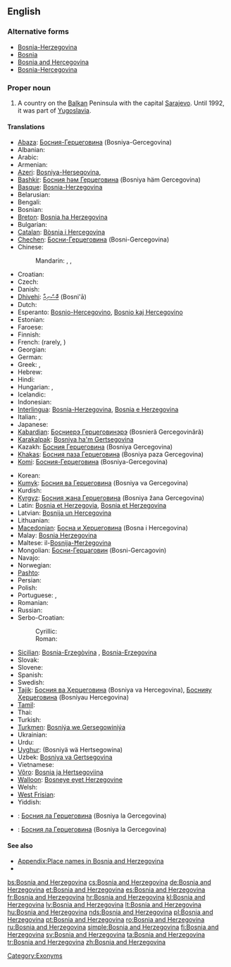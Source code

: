 ==English==
{{wikipedia}}

===Alternative forms===
* [[Bosnia-Herzegovina]]
* [[Bosnia]]
* [[Bosnia and Hercegovina]]
* [[Bosnia-Hercegovina]]

===Proper noun===
{{en-proper noun|sg=[[Bosnia]] [[and]] [[Herzegovina]]}}

# A country on the [[Balkan]] Peninsula with the capital [[Sarajevo]].  Until 1992, it was part of [[Yugoslavia]].

====Translations====
{{trans-top|Country on the Balkan peninsula}}
* [[Abaza]]: [[Босния-Герцеговина]] (Bosniya-Gercegovina)
* Albanian: {{t+|sq|Bosnja dhe Hercegovina|xs=Albanian}}
* Arabic: {{t-|ar|البوسنة والهرسك|f|tr=al-būsna wa-l-harsak}}
* Armenian: {{t|hy|Բոսնիա-Հերցեգովինա|tr=Bosnia-Hercegovina}}
* [[Azeri]]: [[Bosniya-Herseqovina]], {{t|az|Bosniya və Herseqovina}}
* [[Bashkir]]: [[Босния һәм Герцеговина]] (Bosniya häm Gercegovina)
* [[Basque]]: [[Bosnia-Herzegovina]]
* Belarusian: {{t|be|Босьнія і Гэрцагавіна|f|tr=Bós’nija i Hercahavína|xs=Belarusian}}
* Bengali: {{t-|bn|বসনিয়া ও হার্জেগোভিনা}}
* Bosnian: {{t+|bs|Bosna i Hercegovina|f}}
* [[Breton]]: [[Bosnia ha Herzegovina]]
* Bulgarian: {{t-|bg|Босна и Херцеговина|tr=Bosna i Hertsegovina}}
* [[Catalan]]: [[Bòsnia i Hercegovina]]
* [[Chechen]]: [[Босни-Герцеговина]] (Bosni-Gercegovina)
* Chinese:
*: Mandarin: {{qualifier|full name}} {{t-|cmn|波斯尼亞和黑塞哥維那|sc=Hani}},  {{t-|cmn|波斯尼亚和黑塞哥维那|tr=Bōsīníyà hé Hēisāigēwéinà|sc=Hani}}, {{qualifier|abbreviation}} {{t-|cmn|波黑|tr=Bōhēi|sc=Hani}}
* Croatian: {{t+|hr|Bosna i Hercegovina|f}}
* Czech: {{t+|cs|Bosna a Hercegovina|f}}
* Danish: {{t-|da|Bosnien-Hercegovina}}
* [[Dhivehi]]: [[ބޮސްނިއާ]] (Bosni'ā)
* Dutch: {{t+|nl|Bosnië en Herzegovina}}
* Esperanto: [[Bosnio-Hercegovino]], [[Bosnio kaj Hercegovino]]
* Estonian: {{t+|et|Bosnia ja Hertsegoviina}}
* Faroese: {{t|fo|Bosnia-Hersegovina}}
* Finnish: {{t+|fi|Bosnia ja Hertsegovina}}
* French: {{t+|fr|Bosnie-Herzégovine|f}} (rarely, {{t|fr|Bosnie-et-Herzégovine|f}})
* Georgian: {{t|ka|ბოსნია და ჰერცეგოვინა|tr=Bosnia da Hercegovina|sc=Geor|xs=Georgian}}
* German: {{t+|de|Bosnien und Herzegowina}}
* Greek: {{t+|el|Βοσνία-Ερζεγοβίνη|f|tr=Vosnía-Erzegovíni}},  {{t+|el|Βοσνία και Ερζεγοβίνη|f|tr=Vosnía kai Erzegovíni}}
* Hebrew: {{t|he|בוסניה הרצגובינה|tr=bosnia hertzegovina}}
* Hindi: {{t|hi|बोसनिया हर्ज़ेगोविना|tr=bosniyā harzegovinā|xs=Hindi}}
* Hungarian: {{t+|hu|Bosznia-Hercegovina}}, {{t+|hu|Bosznia és Hercegovina}}
* Icelandic: {{t|is|Bosnía-Hersegovína}}
* Indonesian: {{t-|id|Bosnia-Herzegovina|xs=Indonesian}}
* [[Interlingua]]: [[Bosnia-Herzegovina]], [[Bosnia e Herzegovina]]
* Italian: {{t-|it|Bosnia-Erzegovina|f}},  {{t|it|Bosnia ed Erzegovin|f}}
* Japanese: {{t-|ja|ボスニア・ヘルツェゴヴィナ|tr=Bosunia-Herutsegovina}}
* [[Kabardian]]: [[Босниерэ Герцеговинэрэ]] (Bosnieră Gercegovinără)
* [[Karakalpak]]: [[Bosniya ha'm Gertsegovina]]
* Kazakh: [[Босния Герцеговина]] (Bosniya Gercegovina)
* [[Khakas]]: [[Босния паза Герцеговина]] (Bosniya paza Gercegovina)
* [[Komi]]: [[Босния-Герцеговина]] (Bosniya-Gercegovina)
{{trans-mid}}
* Korean: {{t+|ko|보스니아 헤르체고비나|tr=Boseunia Hereuchegobina|sc=Hang}}
* [[Kumyk]]: [[Босния ва Герцеговина]] (Bosniya va Gercegovina)
* Kurdish: {{t-|ku|Bosna-Hersek}}
* [[Kyrgyz]]: [[Босния жана Герцеговина]] (Bosniya žana Gercegovina)
* Latin: [[Bosnia et Herzegovia]], [[Bosnia et Herzegovina]]
* Latvian: [[Bosnija un Hercegovina]]
* Lithuanian: {{t+|lt|Bosnija ir Hercegovina|xs=Lithuanian}}
* [[Macedonian]]: [[Босна и Херцеговина]] (Bosna i Hercegovina)
* Malay: [[Bosnia Herzegovina]]
* Maltese: il-[[Bosnija-Ħerżegovina]]
* Mongolian: [[Босни-Герцаговин]] (Bosni-Gercagovin)
* Navajo: {{tø|nv|Bosna dóó Hetsog bikéyah}}
* Norwegian: {{t+|no|Bosnia-Hercegovina}}
* [[Pashto]]: {{t|ps|بوسنيا او هېرزېګووينا|tr=Bosniyā aw Herzegowīnā|sc=ps-Arab|xs=Pashto}}
* Persian: {{t|fa|بوسنی و هرزگوین|tr=Bosnī o Herzegovīn, Bosnī va Herzegovīn|xs=Persian}}
* Polish: {{t+|pl|Bośnia i Hercegowina}}
* Portuguese: {{t|pt|Bósnia e Herzegovina|f}},  {{t|pt|Bósnia-Herzegóvina|f}}
* Romanian: {{t+|ro|Bosnia şi Herţegovina|f}}
* Russian: {{t-|ru|Босния и Герцеговина|f|tr=Bósnija i Gercegovína}}
* Serbo-Croatian:
*: Cyrillic: {{t|sh|Босна и Херцеговина|f|sc=Cyrl|xs=Serbo-Croatian}}
*: Roman: {{t|sh|Bosna i Hercegovina|f|xs=Serbo-Croatian}}
* [[Sicilian]]: [[Bosnia-Erzegòvina]] {{f}}, [[Bosnia-Erzegovina]] {{f}}
* Slovak: {{t-|sk|Bosna a Hercegovina}}
* Slovene: {{t|sl|Bosna in Hercegovina|f}}
* Spanish: {{t-|es|Bosnia y Hercegovina}}
* Swedish: {{t+|sv|Bosnien och Hercegovina}}
* [[Tajik]]: [[Босния ва Ҳерцеговина]] (Bosniya va Hercegovina), [[Боснияу Ҳерцеговина]] (Bosniyau Hercegovina)
* [[Tamil]]: {{t|ta|போஸ்னியா ஹெர்ஸிகோவினா|xs=Tamil}}
* Thai: {{t|th|บอสเนียและเฮอร์เซโกวีนา|tr=bòtnia láe hersaygohweenaa}}
* Turkish: {{t+|tr|Bosna-Hersek}}
* [[Turkmen]]: [[Bosniýa we Gersegowiniýa]]
* Ukrainian: {{t+|uk|Боснія і Герцеговина|f|tr=Bósnija i Hercehovýna|xs=Ukrainian}}
* Urdu: {{t|ur|بوسنیا ہرزگووینا|tr=Bôsniyā Harzigovīnā|xs=Urdu}}
* [[Uyghur]]: {{ug-Arab|[[ﺑﻮﺳﻨﯩﻴﻪ ﯞﻩ ﻫﯧﺮﺗﺴﯧﮕﻮﯞﯨﻨﺎ]]}} (Bosniyä wä Hertsegowina)
* Uzbek: [[Bosniya va Gertsegovina]]
* Vietnamese: {{t|vi|Bôxnia Hécxêgôvina|xs=Vietnamese}}
* [[Võro]]: [[Bosnia ja Hertsegoviina]]
* [[Walloon]]: [[Bosneye eyet Herzegovine]]
* Welsh: {{t-|cy|Bosna a Hercegovina|xs=Welsh}}
* [[West Frisian]]: {{t+|fy|Bosnje en Herzegovina|xs=West Frisian}}
* Yiddish: {{t|yi|באָסניע הערצעגאָװינע|tr=Bosnye Hercegovine|sc=Hebr|xs=Yiddish}}
{{trans-bottom}}

{{checktrans-top}}
* {{ttbc|atv}}: [[Босния ла Герцеговина]] (Bosniya la Gercegovina)
{{trans-mid}}
* {{ttbc|alt}}: [[Босния ла Герцеговина]] (Bosniya la Gercegovina)
{{trans-bottom}}

====See also====
* [[Appendix:Place names in Bosnia and Herzegovina]]
* {{list|en|countries of Europe}}

[[Category:Exonyms]]

[[bs:Bosnia and Herzegovina]]
[[cs:Bosnia and Herzegovina]]
[[de:Bosnia and Herzegovina]]
[[et:Bosnia and Herzegovina]]
[[es:Bosnia and Herzegovina]]
[[fr:Bosnia and Herzegovina]]
[[hr:Bosnia and Herzegovina]]
[[kl:Bosnia and Herzegovina]]
[[lv:Bosnia and Herzegovina]]
[[lt:Bosnia and Herzegovina]]
[[hu:Bosnia and Herzegovina]]
[[nds:Bosnia and Herzegovina]]
[[pl:Bosnia and Herzegovina]]
[[pt:Bosnia and Herzegovina]]
[[ro:Bosnia and Herzegovina]]
[[ru:Bosnia and Herzegovina]]
[[simple:Bosnia and Herzegovina]]
[[fi:Bosnia and Herzegovina]]
[[sv:Bosnia and Herzegovina]]
[[ta:Bosnia and Herzegovina]]
[[tr:Bosnia and Herzegovina]]
[[zh:Bosnia and Herzegovina]]